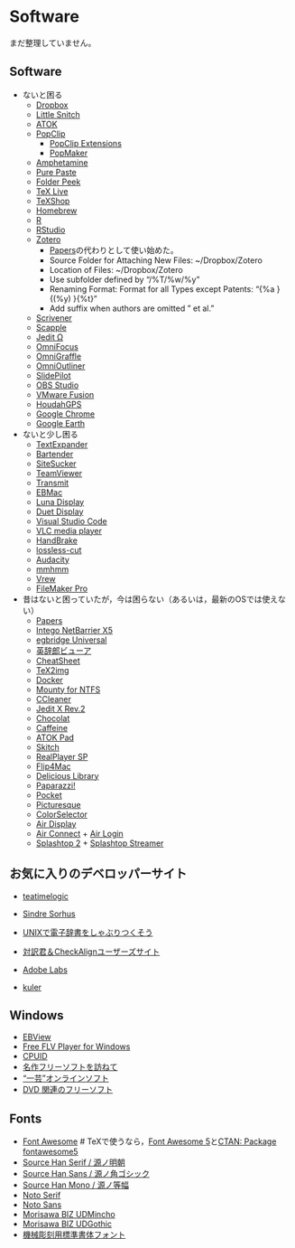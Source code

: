 # Software {#Software}

まだ整理していません。

## Software

- ないと困る
  + [Dropbox](https://www.dropbox.com/)
  + [Little Snitch](https://www.obdev.at/products/littlesnitch/)
  + [ATOK](https://atok.com/)
  + [PopClip](https://pilotmoon.com/popclip/)
    - [PopClip Extensions](http://pilotmoon.com/popclip/extensions/)
    - [PopMaker](https://brettterpstra.com/2014/05/12/popmaker-popclip-extension-generator/)
  + [Amphetamine](https://apps.apple.com/jp/app/amphetamine/id937984704?mt=12)
  + [Pure Paste](https://sindresorhus.com/pure-paste)
  + [Folder Peek](https://sindresorhus.com/folder-peek)
  + [TeX Live](https://www.tug.org/texlive/)
  + [TeXShop](https://pages.uoregon.edu/koch/texshop/)
  + [Homebrew](https://brew.sh/)
  + [R](https://cran.r-project.org/)
  + [RStudio](https://www.rstudio.com/)
  + [Zotero](https://www.zotero.org/)
    - [Papers](http://www.mekentosj.com/papers/)の代わりとして使い始めた。
    - Source Folder for Attaching New Files: ~/Dropbox/Zotero
    - Location of Files: ~/Dropbox/Zotero
    - Use subfolder defined by "/%T/%w/%y"
    - Renaming Format: Format for all Types except Patents: "{%a }{(%y) }{%t}"
    - Add suffix when authors are omitted " et al."
  + [Scrivener](https://itunes.apple.com/jp/app/scrivener/id418889511?mt=12)
  + [Scapple](https://apps.apple.com/jp/app/scapple/id568020055?mt=12)
  + [Jedit Ω](http://www.artman21.com/jp/jeditOmega/)
  + [OmniFocus](https://itunes.apple.com/jp/app/omnifocus/id402835630?mt=12)
  + [OmniGraffle](https://www.omnigroup.com/omnigraffle)
  + [OmniOutliner](https://www.omnigroup.com/omnioutliner)
  + [SlidePilot](https://slidepilotapp.com/en/)
  + [OBS Studio](https://obsproject.com/)
  + [VMware Fusion](http://www.vmware.com/products/fusion/overview.html)
  + [HoudahGPS](https://www.houdah.com/houdahGPS/)
  + [Google Chrome](https://www.google.com/intl/ja_jp/chrome/)
  + [Google Earth](http://www.google.co.jp/intl/ja/earth/)
- ないと少し困る
  + [TextExpander](https://textexpander.com/)
  + [Bartender](https://www.macbartender.com/)
  + [SiteSucker](https://itunes.apple.com/jp/app/sitesucker/id442168834?mt=12)
  + [TeamViewer](https://www.teamviewer.com/ja/)
  + [Transmit](https://panic.com/transmit/)
  + [EBMac](http://www31.ocn.ne.jp/~h_ishida/MacOS/Mac.html)
  + [Luna Display](https://astropad.com/product/lunadisplay/)
  + [Duet Display](https://ja.duetdisplay.com/)
  + [Visual Studio Code](https://code.visualstudio.com/)
  + [VLC media player](https://www.videolan.org/vlc/)
  + [HandBrake](https://handbrake.fr/)
  + [lossless-cut](https://github.com/mifi/lossless-cut)
  + [Audacity](https://www.audacityteam.org/)
  + [mmhmm](https://www.mmhmm.app/)
  + [Vrew](https://vrew.voyagerx.com/ja/)
  + [FileMaker Pro](http://www.filemaker.co.jp/products/filemaker.html)
- 昔はないと困っていたが，今は困らない（あるいは，最新のOSでは使えない）
  + [Papers](http://www.mekentosj.com/papers/)
  + [Intego NetBarrier X5](https://www.intego.com/)
  + [egbridge Universal](http://www.ergo.co.jp/products/egb17/)
  + [英辞郎ビューア](http://numata.designed.jp/ja/software/eview.html)
  + [CheatSheet](https://www.mediaatelier.com/CheatSheet/)
  + [TeX2img](https://tex2img.tech/)
  + [Docker](https://www.docker.com/)
  + [Mounty for NTFS](https://mounty.app/)
  + [CCleaner](http://www.piriform.com/ccleaner)
  + [Jedit X Rev.2](http://www.artman21.com/jp/jedit_x/)
  + [Chocolat](http://chocolatapp.com)
  + [Caffeine](https://itunes.apple.com/jp/app/caffeine/id411246225?mt=12)
  + [ATOK Pad](https://itunes.apple.com/jp/app/atok-pad/id460883588?mt=12)
  + [Skitch](https://itunes.apple.com/jp/app/skitch/id425955336?mt=12)
  + [RealPlayer SP](http://jp.real.com/?mode=rp_mac)
  + [Flip4Mac](http://www.telestream.net/flip4mac/overview.htm)
  + [Delicious Library](https://itunes.apple.com/jp/app/delicious-library-2/id403067185?mt=12)
  + [Paparazzi!](http://derailer.org/paparazzi/)
  + [Pocket](https://itunes.apple.com/jp/app/pocket/id568494494?mt=12)
  + [Picturesque](https://itunes.apple.com/jp/app/picturesque/id476511387?mt=12)
  + [ColorSelector](http://jp.fujitsu.com/about/design/ud/assistance/colorselector/)
  + [Air Display](http://avatron.com/apps/air-display)
  + [Air Connect](http://avatron.com/apps/air-login) + [Air Login](https://itunes.apple.com/jp/app/air-login/id465539198?mt=8)
  + [Splashtop 2](https://itunes.apple.com/jp/app/splashtop-2-remote-desktop/id562828328?mt=12) + [Splashtop Streamer](http://www.splashtop.com/ja/home)


## お気に入りのデベロッパーサイト

- [teatimelogic](http://www.teatimelogic.com/)
- [Sindre Sorhus](https://sindresorhus.com/apps)
- [UNIXで電子辞書をしゃぶりつくそう](http://hp.vector.co.jp/authors/VA000022/unixdic/)
- [対訳君＆CheckAlignユーザーズサイト](http://www.mcl-corp.jp/usersite/us_index.htm)


- [Adobe Labs](http://labs.macromedia.com/)
- [kuler](http://kuler.adobe.com/)

## Windows

- [EBView](http://ebview.sourceforge.net/home-ja.html)
- [Free FLV Player for Windows](http://flv-player.us/index_mdv.php)
- [CPUID](https://www.cpuid.com/index.php)
- [名作フリーソフトを訪ねて](https://xtech.nikkei.com/it/pc/article/special/20081024/1009118/)
- [“一芸”オンラインソフト](https://xtech.nikkei.com/it/pc/article/NPC/20071108/286796/)
- [DVD 関連のフリーソフト](https://www.gigafree.net/media/ripping/)


## Fonts

- [Font Awesome](https://fontawesome.com/) # TeXで使うなら，[Font Awesome 5](https://fontawesome.com/v5/download)と[CTAN: Package fontawesome5](https://www.ctan.org/pkg/fontawesome5)
- [Source Han Serif / 源ノ明朝](https://github.com/adobe-fonts/source-han-serif)
- [Source Han Sans / 源ノ角ゴシック](https://github.com/adobe-fonts/source-han-sans)
- [Source Han Mono / 源ノ等幅](https://github.com/adobe-fonts/source-han-mono)
- [Noto Serif](https://fonts.google.com/noto/specimen/Noto+Serif)
- [Noto Sans](https://fonts.google.com/noto/specimen/Noto+Sans)
- [Morisawa BIZ UDMincho](https://github.com/googlefonts/morisawa-biz-ud-mincho/)
- [Morisawa BIZ UDGothic](https://github.com/googlefonts/morisawa-biz-ud-gothic/)
- [機械彫刻用標準書体フォント](https://font.kim/)
